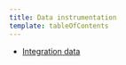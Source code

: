 ```yaml
---
title: Data instrumentation
template: tableOfContents
---
```


* [Integration data](/docs/infrastructure/new-relic-infrastructure/data-instrumentation/integration-data)
